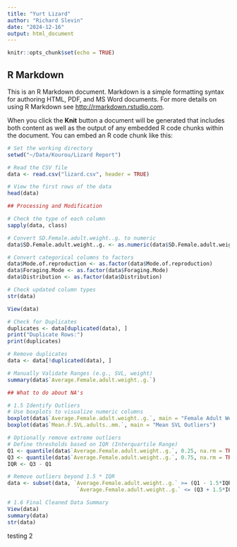 ```yaml
---
title: "Yurt Lizard"
author: "Richard Slevin"
date: "2024-12-16"
output: html_document
---
```


```r
knitr::opts_chunk$set(echo = TRUE)
```

## R Markdown

This is an R Markdown document. Markdown is a simple formatting syntax for authoring HTML, PDF, and MS Word documents. For more details on using R Markdown see <http://rmarkdown.rstudio.com>.

When you click the **Knit** button a document will be generated that includes both content as well as the output of any embedded R code chunks within the document. You can embed an R code chunk like this:

```r
# Set the working directory
setwd("~/Data/Kourou/Lizard Report")

# Read the CSV file
data <- read.csv("lizard.csv", header = TRUE)

# View the first rows of the data
head(data)
```


```r

## Processing and Modification

# Check the type of each column
sapply(data, class)

# Convert SD.Female.adult.weight..g. to numeric
data$SD.Female.adult.weight..g. <- as.numeric(data$SD.Female.adult.weight..g.)

# Convert categorical columns to factors
data$Mode.of.reproduction <- as.factor(data$Mode.of.reproduction)
data$Foraging.Mode <- as.factor(data$Foraging.Mode)
data$Distribution <- as.factor(data$Distribution)

# Check updated column types
str(data)

View(data)

```


```r
# Check for Duplicates
duplicates <- data[duplicated(data), ]
print("Duplicate Rows:")
print(duplicates)

# Remove duplicates
data <- data[!duplicated(data), ]

# Manually Validate Ranges (e.g., SVL, weight)
summary(data$`Average.Female.adult.weight..g.`)  

## What to do about NA's 
```


```r
# 1.5 Identify Outliers
# Use boxplots to visualize numeric columns
boxplot(data$`Average.Female.adult.weight..g.`, main = "Female Adult Weight Outliers")
boxplot(data$`Mean.F.SVL.adults..mm.`, main = "Mean SVL Outliers")

# Optionally remove extreme outliers
# Define thresholds based on IQR (Interquartile Range)
Q1 <- quantile(data$`Average.Female.adult.weight..g.`, 0.25, na.rm = TRUE)
Q3 <- quantile(data$`Average.Female.adult.weight..g.`, 0.75, na.rm = TRUE)
IQR <- Q3 - Q1

# Remove outliers beyond 1.5 * IQR
data <- subset(data, `Average.Female.adult.weight..g.` >= (Q1 - 1.5*IQR) & 
                      `Average.Female.adult.weight..g.` <= (Q3 + 1.5*IQR))

# 1.6 Final Cleaned Data Summary
View(data)
summary(data)
str(data)
```
testing 2
